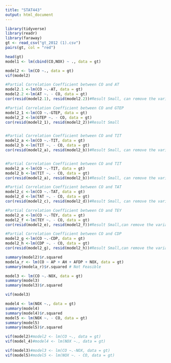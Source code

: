 ```yaml
---
title: "STAT443"
output: html_document
---
```


```r
library(tidyverse)
library(readr)
library(faraway)
gt <- read_csv("gt_2012 (1).csv")
pairs(gt, col = "red")

```

```r
head(gt)
model1 <- lm(cbind(CO,NOX) ~ ., data = gt)
```
```r
model2 <- lm(CO ~., data = gt)
vif(model2)
```

```r
#Partial Correlation Coefficient between CO and AT
model2.1 <-lm(CO ~.-AT, data = gt)
model2.2 <-lm(AT ~. - CO, data = gt)
cor(resid(model2.1), resid(model2.2))#Result Small, can remove the variable from the model  
```

```r
#Partial Correlation Coefficient between CO and GTEP
model2_1 <-lm(CO ~.-GTEP, data = gt)
model2_2 <-lm(GTEP ~. - CO, data = gt)
cor(resid(model2_1), resid(model2_2))#Result Small 
```
```r

```

```r
#Partial Correlation Coefficient between CO and TIT
model2_a <-lm(CO ~.-TIT, data = gt)
model2_b <-lm(TIT ~. - CO, data = gt)
cor(resid(model2_a), resid(model2_b))#Result Small, can remove the variable from the model  
```
```r
```

```r
#Partial Correlation Coefficient between CO and TIT
model2_a <-lm(CO ~.-TIT, data = gt)
model2_b <-lm(TIT ~. - CO, data = gt)
cor(resid(model2_a), resid(model2_b))#Result Small, can remove the variable from the model  
```
```r
#Partial Correlation Coefficient between CO and TAT
model2_c <-lm(CO ~.-TAT, data = gt)
model2_d <-lm(TAT ~. - CO, data = gt)
cor(resid(model2_c), resid(model2_d))#Result Small, can remove the variable from the model  
```

```r
#Partial Correlation Coefficient between CO and TEY
model2_e <-lm(CO ~.-TEY, data = gt)
model2_f <-lm(TEY ~. - CO, data = gt)
cor(resid(model2_e), resid(model2_f))#Result Small,can remove the variable from the model   
```

```r
#Partial Correlation Coefficient between CO and CDP
model2_g <-lm(CO ~.-CDP, data = gt)
model2_h <-lm(CDP ~. - CO, data = gt)
cor(resid(model2_g), resid(model2_h))#Result Small,can remove the variable from the model   
```

```r
summary(model2)$r.squared
modela_r <- lm(CO ~ AP + AH + AFDP + NOX, data = gt)
summary(modela_r)$r.squared # Not Feasible 
```
```r
model3 <- lm(CO ~.-NOX, data = gt)
summary(model3)
summary(model3)$r.squared
```

```r
vif(model3)
```

```r
model4 <- lm(NOX ~., data = gt)
summary(model4)
summary(model4)$r.squared
model5 <- lm(NOX ~. - CO, data = gt)
summary(model5)
summary(model5)$r.squared
```
```r
vif(model2)#model2 <- lm(CO ~., data = gt)
vif(model_4)#model4 <- lm(NOX ~., data = gt)

vif(model3)#model3 <- lm(CO ~.-NOX, data = gt)
vif(model5)#model5 <- lm(NOX ~. - CO, data = gt)
```

